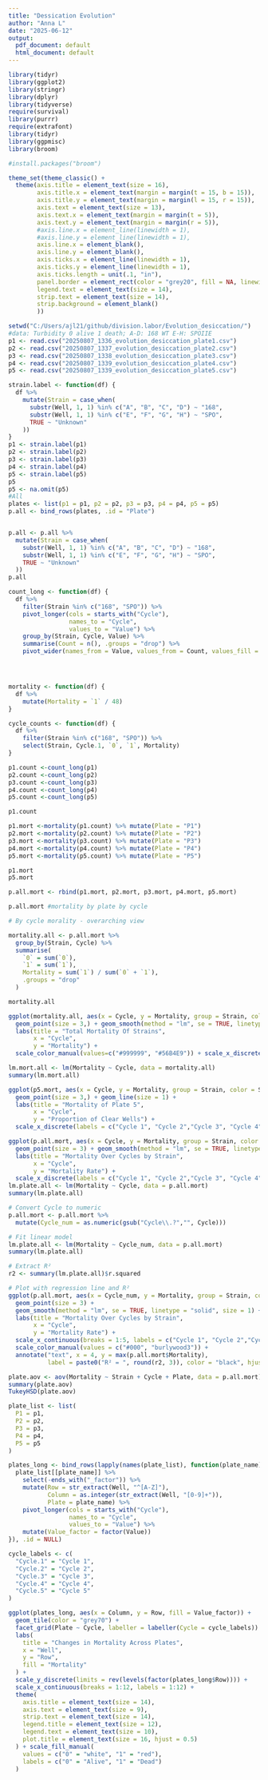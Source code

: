 ```yaml
---
title: "Dessication Evolution"
author: "Anna L"
date: "2025-06-12"
output:
  pdf_document: default
  html_document: default
---
```


```r
library(tidyr)
library(ggplot2)
library(stringr)
library(dplyr)
library(tidyverse)
require(survival)
library(purrr)
require(extrafont)
library(tidyr)
library(ggpmisc)
library(broom)

#install.packages("broom")

theme_set(theme_classic() +
  theme(axis.title = element_text(size = 16),
        axis.title.x = element_text(margin = margin(t = 15, b = 15)),
        axis.title.y = element_text(margin = margin(l = 15, r = 15)),
        axis.text = element_text(size = 13),
        axis.text.x = element_text(margin = margin(t = 5)),
        axis.text.y = element_text(margin = margin(r = 5)),
        #axis.line.x = element_line(linewidth = 1),
        #axis.line.y = element_line(linewidth = 1),
        axis.line.x = element_blank(),
        axis.line.y = element_blank(),
        axis.ticks.x = element_line(linewidth = 1),
        axis.ticks.y = element_line(linewidth = 1),
        axis.ticks.length = unit(.1, "in"),
        panel.border = element_rect(color = "grey20", fill = NA, linewidth = 1.5),
        legend.text = element_text(size = 14),
        strip.text = element_text(size = 14),
        strip.background = element_blank()
        ))
```

```r
setwd("C:/Users/ajl21/github/division.labor/Evolution_desiccation/")
#data: Turbidity 0 alive 1 death; A-D: 168 WT E-H: SPOIIE
p1 <- read.csv("20250807_1336_evolution_desiccation_plate1.csv")
p2 <- read.csv("20250807_1337_evolution_desiccation_plate2.csv")
p3 <- read.csv("20250807_1338_evolution_desiccation_plate3.csv")
p4 <- read.csv("20250807_1339_evolution_desiccation_plate4.csv")
p5 <- read.csv("20250807_1339_evolution_desiccation_plate5.csv")

strain.label <- function(df) {
  df %>%
    mutate(Strain = case_when(
      substr(Well, 1, 1) %in% c("A", "B", "C", "D") ~ "168",
      substr(Well, 1, 1) %in% c("E", "F", "G", "H") ~ "SPO",
      TRUE ~ "Unknown"
    ))
}
p1 <- strain.label(p1)
p2 <- strain.label(p2)
p3 <- strain.label(p3)
p4 <- strain.label(p4)
p5 <- strain.label(p5)
p5
p5 <- na.omit(p5)
#All
plates <- list(p1 = p1, p2 = p2, p3 = p3, p4 = p4, p5 = p5)
p.all <- bind_rows(plates, .id = "Plate")


p.all <- p.all %>%
  mutate(Strain = case_when(
    substr(Well, 1, 1) %in% c("A", "B", "C", "D") ~ "168",
    substr(Well, 1, 1) %in% c("E", "F", "G", "H") ~ "SPO",
    TRUE ~ "Unknown"
  ))
p.all

```


```r
count_long <- function(df) {
  df %>%
    filter(Strain %in% c("168", "SPO")) %>%
    pivot_longer(cols = starts_with("Cycle"),
                 names_to = "Cycle",
                 values_to = "Value") %>%
    group_by(Strain, Cycle, Value) %>%
    summarise(Count = n(), .groups = "drop") %>%
    pivot_wider(names_from = Value, values_from = Count, values_fill = 0) }




mortality <- function(df) {
  df %>%
    mutate(Mortality = `1` / 48)
}

cycle_counts <- function(df) {
  df %>%
    filter(Strain %in% c("168", "SPO")) %>%
    select(Strain, Cycle.1, `0`, `1`, Mortality)
}
```


```r
p1.count <-count_long(p1)
p2.count <-count_long(p2)
p3.count <-count_long(p3)
p4.count <-count_long(p4)
p5.count <-count_long(p5)

p1.count

p1.mort <-mortality(p1.count) %>% mutate(Plate = "P1")
p2.mort <-mortality(p2.count) %>% mutate(Plate = "P2")
p3.mort <-mortality(p3.count) %>% mutate(Plate = "P3")
p4.mort <-mortality(p4.count) %>% mutate(Plate = "P4")
p5.mort <-mortality(p5.count) %>% mutate(Plate = "P5")

p1.mort
p5.mort

p.all.mort <- rbind(p1.mort, p2.mort, p3.mort, p4.mort, p5.mort)

p.all.mort #mortality by plate by cycle

# By cycle morality - overarching view 

mortality.all <- p.all.mort %>%
  group_by(Strain, Cycle) %>%
  summarise(
    `0` = sum(`0`),
    `1` = sum(`1`),
    Mortality = sum(`1`) / sum(`0` + `1`),
    .groups = "drop"
  )

mortality.all
```





```r
ggplot(mortality.all, aes(x = Cycle, y = Mortality, group = Strain, color = Strain)) +
  geom_point(size = 3,) + geom_smooth(method = "lm", se = TRUE, linetype = "solid", size = 1) +
  labs(title = "Total Mortality Of Strains",
       x = "Cycle",
       y = "Mortality") +
  scale_color_manual(values=c("#999999", "#56B4E9")) + scale_x_discrete(labels = c("Cycle 1", "Cycle 2","Cycle 3", "Cycle 4", "Cycle 5"))

lm.mort.all <- lm(Mortality ~ Cycle, data = mortality.all)
summary(lm.mort.all)
```





```r
ggplot(p5.mort, aes(x = Cycle, y = Mortality, group = Strain, color = Strain)) +
  geom_point(size = 3,) + geom_line(size = 1) +
  labs(title = "Mortality of Plate 5",
       x = "Cycle",
       y = "Proportion of Clear Wells") + 
  scale_x_discrete(labels = c("Cycle 1", "Cycle 2","Cycle 3", "Cycle 4", "Cycle 5")) + scale_color_manual(values=c("#999999", "#56B4E9"))
```


```r
ggplot(p.all.mort, aes(x = Cycle, y = Mortality, group = Strain, color = Strain)) + 
  geom_point(size = 3) + geom_smooth(method = "lm", se = TRUE, linetype = "solid", size = 1) +
  labs(title = "Mortality Over Cycles by Strain",
       x = "Cycle",
       y = "Mortality Rate") +
  scale_x_discrete(labels = c("Cycle 1", "Cycle 2","Cycle 3", "Cycle 4", "Cycle 5")) +scale_color_manual(values=c("#000", "burlywood3"))
lm.plate.all <- lm(Mortality ~ Cycle, data = p.all.mort)
summary(lm.plate.all)
```


```r

# Convert Cycle to numeric
p.all.mort <- p.all.mort %>%
  mutate(Cycle_num = as.numeric(gsub("Cycle\\.?","", Cycle)))

# Fit linear model
lm.plate.all <- lm(Mortality ~ Cycle_num, data = p.all.mort)
summary(lm.plate.all)

# Extract R²
r2 <- summary(lm.plate.all)$r.squared

# Plot with regression line and R²
ggplot(p.all.mort, aes(x = Cycle_num, y = Mortality, group = Strain, color = Strain)) + 
  geom_point(size = 3) +
  geom_smooth(method = "lm", se = TRUE, linetype = "solid", size = 1) +
  labs(title = "Mortality Over Cycles by Strain",
       x = "Cycle",
       y = "Mortality Rate") +
  scale_x_continuous(breaks = 1:5, labels = c("Cycle 1", "Cycle 2","Cycle 3", "Cycle 4", "Cycle 5")) +
  scale_color_manual(values = c("#000", "burlywood3")) +
  annotate("text", x = 4, y = max(p.all.mort$Mortality), 
           label = paste0("R² = ", round(r2, 3)), color = "black", hjust = 0)

```


```r
plate.aov <- aov(Mortality ~ Strain + Cycle + Plate, data = p.all.mort)
summary(plate.aov)
TukeyHSD(plate.aov)
```

```r
plate_list <- list(
  P1 = p1,
  P2 = p2,
  P3 = p3,
  P4 = p4,
  P5 = p5
)

plates_long <- bind_rows(lapply(names(plate_list), function(plate_name) {
  plate_list[[plate_name]] %>%
    select(-ends_with("_factor")) %>%
    mutate(Row = str_extract(Well, "^[A-Z]"),
           Column = as.integer(str_extract(Well, "[0-9]+")),
           Plate = plate_name) %>%
    pivot_longer(cols = starts_with("Cycle"),
                 names_to = "Cycle",
                 values_to = "Value") %>%
    mutate(Value_factor = factor(Value))
}), .id = NULL)

cycle_labels <- c(
  "Cycle.1" = "Cycle 1",
  "Cycle.2" = "Cycle 2",
  "Cycle.3" = "Cycle 3",
  "Cycle.4" = "Cycle 4",
  "Cycle.5" = "Cycle 5"
)

ggplot(plates_long, aes(x = Column, y = Row, fill = Value_factor)) +
  geom_tile(color = "grey70") +
  facet_grid(Plate ~ Cycle, labeller = labeller(Cycle = cycle_labels)) +  
  labs(
    title = "Changes in Mortality Across Plates",
    x = "Well",
    y = "Row",
    fill = "Mortality"
  ) +
  scale_y_discrete(limits = rev(levels(factor(plates_long$Row)))) +
  scale_x_continuous(breaks = 1:12, labels = 1:12) +
  theme(
    axis.title = element_text(size = 14),
    axis.text = element_text(size = 9),
    strip.text = element_text(size = 14),
    legend.title = element_text(size = 12),
    legend.text = element_text(size = 10),
    plot.title = element_text(size = 16, hjust = 0.5)
  ) + scale_fill_manual(
    values = c("0" = "white", "1" = "red"),
    labels = c("0" = "Alive", "1" = "Dead")  
  ) 

```

